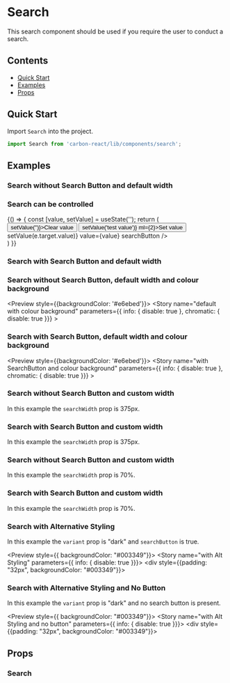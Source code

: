 
<Meta title="Design System/Search" />

# Search
This search component should be used if you require the user to conduct a search.

## Contents
- [Quick Start](#quick-start)
- [Examples](#examples)
- [Props](#props)

## Quick Start
Import `Search` into the project.

```javascript
import Search from 'carbon-react/lib/components/search';
```

## Examples

### Search without Search Button and default width

<Preview>
  <Story name="default" parameters={{ info: { disable: true }}} >
    <Search placeholder="Search..." defaultValue="" />
  </Story>
</Preview>

### Search can be controlled

<Preview>
  <Story name="controlled" parameters={{ info: { disable: true }}} >
    {() => {
      const [value, setValue] = useState('');
      return (
      <div>
        <Button onClick={() => setValue('')}>Clear value</Button>
        <Button onClick={() => setValue('test value')} ml={2}>Set value</Button>
        <Search id="test" name="test" placeholder="Search..."
        onChange={(e)=> setValue(e.target.value)}
        value={value}
        searchButton
        />
      </div>
    )
    }}
  </Story>
</Preview>

### Search with Search Button and default width

<Preview>
  <Story name="with SearchButton" parameters={{ info: { disable: true }}} >
    <Search defaultValue="Here is some text" searchButton/>
  </Story>
</Preview>

### Search without Search Button, default width and colour background

<Preview style={{backgroundColor: '#e6ebed'}}>
  <Story name="default with colour background" parameters={{ info: { disable: true }, chromatic: { disable: true }}} >
    <Search placeholder="Search..." defaultValue=""/>
  </Story>
</Preview>

### Search with Search Button, default width and colour background

<Preview style={{backgroundColor: '#e6ebed'}}>
  <Story name="with SearchButton and colour background" parameters={{ info: { disable: true }, chromatic: { disable: true }}} >
    <Search placeholder="Search..." defaultValue="Here is some text" searchButton/>
  </Story>
</Preview>

### Search without Search Button and custom width
In this example the `searchWidth` prop is 375px.

<Preview>
  <Story name="custom Width using px" parameters={{ info: { disable: true }}} >
    <Search placeholder="Search..." defaultValue="" searchWidth="375px"/>
  </Story>
</Preview>

### Search with Search Button and custom width
In this example the `searchWidth` prop is 375px.

<Preview>
  <Story name="with SearchButton and Custom Width using px" parameters={{ info: { disable: true }}} >
    <Search defaultValue="Here is some text" searchButton searchWidth="375px"/>
  </Story>
</Preview>

### Search without Search Button and custom width
In this example the `searchWidth` prop is 70%.

<Preview>
  <Story name="custom Width using %" parameters={{ info: { disable: true }}} >
    <Search placeholder="Search..." defaultValue="" searchWidth="70%"/>
  </Story>
</Preview>

### Search with Search Button and custom width
In this example the `searchWidth` prop is 70%.

<Preview>
  <Story name="with SearchButton and Custom Width using %" parameters={{ info: { disable: true }}} >
    <Search defaultValue="Here is some text" searchButton searchWidth="70%"/>
  </Story>
</Preview>

### Search with Alternative Styling
In this example the `variant` prop is "dark" and `searchButton` is true.

<Preview style={{ backgroundColor: "#003349"}}>
  <Story name="with Alt Styling" parameters={{ info: { disable: true }}}>
    <Box width="700px" height="75px" bg="#003349">
      <div style={{padding: "32px", backgroundColor: "#003349"}}>
        <Search
          placeholder="Search..."
          defaultValue="Here is some text"
          searchButton
          variant="dark"
        />
      </div>
    </Box>
  </Story>
</Preview>

### Search with Alternative Styling and No Button
In this example the `variant` prop is "dark" and no search button is present.

<Preview style={{ backgroundColor: "#003349"}}>
  <Story name="with Alt Styling and no button" parameters={{ info: { disable: true }}}>
    <Box width="700px" height="75px" bg="#003349">
      <div style={{padding: "32px", backgroundColor: "#003349"}}>
        <Search
          placeholder="Search..."
          defaultValue=""
          variant="dark"
        />
      </div>
    </Box>
  </Story>
</Preview>

## Props

### Search

<StyledSystemProps of={Search} noHeader margin />